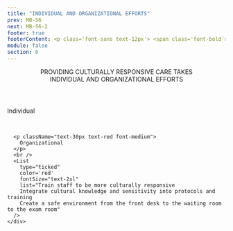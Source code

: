 ```yaml
---
title: "INDIVIDUAL AND ORGANIZATIONAL EFFORTS"
prev: MB-S6
next: MB-S6-2
footer: true
footerContent: <p class='font-sans text-12px'> <span class='font-bold'> Reference&#58; 1. </span>Pavao C, Few T. Current issues in cultural competency frameworks&#58; perspectives and examples from practice (Counterpoints). AETC Program. Accessed May 20, 2022.</p>
module: false
section: 6
---
```


<Header>
  PROVIDING CULTURALLY RESPONSIVE CARE TAKES <br/>
  <span className="text-red">INDIVIDUAL AND ORGANIZATIONAL EFFORTS</span>
</Header>
<StickyPicture image="/GettyImages-1053043074_FPO_BW.png" secondary>
  <DoubleLayout center up>
    <div>
      <p className="text-30px text-ui-blue font-medium">
        Individual
      </p>
      <br />
      <List
        type="ticked"
        fontSize="text-2xl"
        list="Become aware of cultural differences
        Build knowledge and understanding of cultural differences
        Acknowledge many communities' perspectives on health and wellness"
      />
    </div>
    <div>

      <p className="text-30px text-red font-medium">
        Organizational
      </p>
      <br />
      <List
        type="ticked"
        color='red'
        fontSize="text-2xl"
        list="Train staff to be more culturally responsive
        Integrate cultural knowledge and sensitivity into protocols and training
        Create a safe environment from the front desk to the waiting room to the exam room"
      />
    </div>

  </DoubleLayout>
</StickyPicture>
